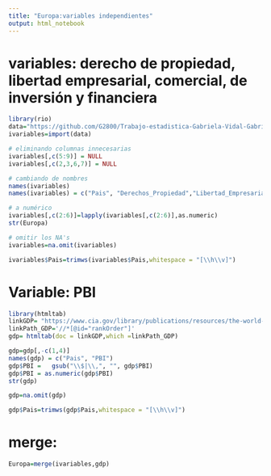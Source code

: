```yaml
---
title: "Europa:variables independientes"
output: html_notebook
---
```




# variables: derecho de propiedad, libertad empresarial, comercial, de inversión y financiera
```r
library(rio)
data="https://github.com/G2800/Trabajo-estadistica-Gabriela-Vidal-Gabriela-Ore-Andrea-Chumbile/raw/master/libertades%20economicas%20Europa.csv"
ivariables=import(data)

# eliminando columnas innecesarias
ivariables[,c(5:9)] = NULL
ivariables[,c(2,3,6,7)] = NULL

# cambiando de nombres 
names(ivariables)
names(ivariables) = c("Pais", "Derechos_Propiedad","Libertad_Empresarial", "Libertad_Comercial","Libertad_Inversion","Libertad_Financiera")

# a numérico 
ivariables[,c(2:6)]=lapply(ivariables[,c(2:6)],as.numeric)
str(Europa)

# omitir los NA's 
ivariables=na.omit(ivariables)

ivariables$Pais=trimws(ivariables$Pais,whitespace = "[\\h\\v]")

```

# Variable: PBI
```r

library(htmltab)
linkGDP= "https://www.cia.gov/library/publications/resources/the-world-factbook/fields/211rank.html"
linkPath_GDP='//*[@id="rankOrder"]'
gdp= htmltab(doc = linkGDP,which =linkPath_GDP)

gdp=gdp[,-c(1,4)]
names(gdp) = c("Pais", "PBI")
gdp$PBI =   gsub("\\$|\\,", "", gdp$PBI)
gdp$PBI = as.numeric(gdp$PBI)
str(gdp)

gdp=na.omit(gdp)

gdp$Pais=trimws(gdp$Pais,whitespace = "[\\h\\v]")

```

# merge: 
```r
Europa=merge(ivariables,gdp)

```

 

